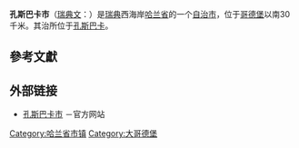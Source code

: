{{Infobox Kommun|
fullname=Kungsbacka kommun|
coatofarms=[[File:Kungsbacka_vapen.svg|100px]]|
county=[[哈兰省|哈兰省]]|
province=[[哈兰|哈兰]]|
capital=[[孔斯巴卡|孔斯巴卡]]|
map=[[File:Kungsbacka_Municipality_in_Halland_County.png|200px]]|
arearank=第161名|
area=646.79|
arealand=611.42|
populationrank=第28名|
population=71,044|
densityrank=第43名|
populationdensity=116.2|
code=1384<ref>[http://www.scb.se/Grupp/regionalt/rg0101/kommunlankod.xls 瑞典统计局] {{webarchive|url=https://web.archive.org/web/20081205023308/http://www.scb.se/Grupp/regionalt/rg0101/kommunlankod.xls |date=2008-12-05 }}</ref>|
website=http://www.kungsbacka.se/|
footnotes=面积与人口统计数据来自[[瑞典统计局|瑞典统计局]]，截至2006年12月31日}}

'''孔斯巴卡市'''（[[瑞典文|瑞典文]]：{{lang|sv|''Kungsbacka kommun''}}）是[[瑞典|瑞典]]西海岸[[哈兰省|哈兰省]]的一个[[瑞典自治市|自治市]]，位于[[哥德堡|哥德堡]]以南30千米。其治所位于[[孔斯巴卡|孔斯巴卡]]。

== 參考文獻 ==

{{reflist}}

== 外部链接 ==
* [http://www.kungsbacka.se/ 孔斯巴卡市] {{Wayback|url=http://www.kungsbacka.se/ |date=20210131230311 }}－官方网站

{{Halland County}}
{{Localities in Kungsbacka Municipality}}

{{coord|57|29|N|12|04|E|region:SE_type:adm2nd|display=title}}

[[Category:哈兰省市镇|Category:哈兰省市镇]]
[[Category:大哥德堡|Category:大哥德堡]]